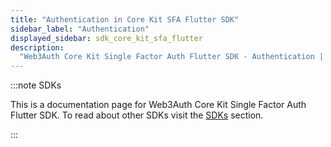 ```yaml
---
title: "Authentication in Core Kit SFA Flutter SDK"
sidebar_label: "Authentication"
displayed_sidebar: sdk_core_kit_sfa_flutter
description:
  "Web3Auth Core Kit Single Factor Auth Flutter SDK - Authentication | Documentation - Web3Auth"
---
```



<AuthenticationInSFA />

:::note SDKs

This is a documentation page for Web3Auth Core Kit Single Factor Auth Flutter SDK. To read about
other SDKs visit the [SDKs](/sdk) section.

:::

